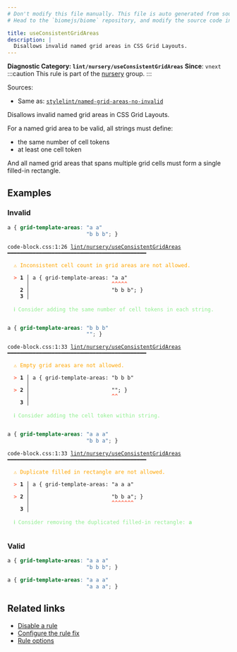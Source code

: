```yaml
---
# Don't modify this file manually. This file is auto generated from source, and you will lose your changes next time the website is built.
# Head to the `biomejs/biome` repository, and modify the source code in there.

title: useConsistentGridAreas
description: |
  Disallows invalid named grid areas in CSS Grid Layouts.
---
```


**Diagnostic Category: `lint/nursery/useConsistentGridAreas`**
<Tabs>
<TabItem label="CSS" icon="seti:css">
**Since**: `vnext`
:::caution
This rule is part of the [nursery](/linter/rules/#nursery) group.
:::

Sources: 
- Same as: <a href="https://github.com/stylelint/stylelint/blob/main/lib/rules/named-grid-areas-no-invalid/README.md" target="_blank"><code>stylelint/named-grid-areas-no-invalid</code></a>

Disallows invalid named grid areas in CSS Grid Layouts.

For a named grid area to be valid, all strings must define:

- the same number of cell tokens
- at least one cell token

And all named grid areas that spans multiple grid cells must form a single filled-in rectangle.

## Examples

### Invalid

```css
a { grid-template-areas: "a a"
                         "b b b"; }
```

<pre class="language-text"><code class="language-text">code-block.css:1:26 <a href="https://biomejs.dev/linter/rules/use-consistent-grid-areas">lint/nursery/useConsistentGridAreas</a> ━━━━━━━━━━━━━━━━━━━━━━━━━━━━━━━━━━━━━━━━━━━━<br /><br />  <strong><span style="color: Orange;">⚠</span></strong> <span style="color: Orange;">Inconsistent cell count in grid areas are not allowed.</span><br />  <br />  <strong><span style="color: Tomato;">&gt;</span></strong> <strong>1 │ </strong>a &#123; grid-template-areas: &quot;a a&quot;<br />   <strong>   │ </strong>                         <strong><span style="color: Tomato;">^</span></strong><strong><span style="color: Tomato;">^</span></strong><strong><span style="color: Tomato;">^</span></strong><strong><span style="color: Tomato;">^</span></strong><strong><span style="color: Tomato;">^</span></strong><br />    <strong>2 │ </strong>                         &quot;b b b&quot;; &#125;<br />    <strong>3 │ </strong><br />  <br />  <strong><span style="color: lightgreen;">ℹ</span></strong> <span style="color: lightgreen;">Consider adding the same number of cell tokens in each string.</span><br />  <br /></code></pre>

```css
a { grid-template-areas: "b b b"
                         ""; }
```

<pre class="language-text"><code class="language-text">code-block.css:1:33 <a href="https://biomejs.dev/linter/rules/use-consistent-grid-areas">lint/nursery/useConsistentGridAreas</a> ━━━━━━━━━━━━━━━━━━━━━━━━━━━━━━━━━━━━━━━━━━━━<br /><br />  <strong><span style="color: Orange;">⚠</span></strong> <span style="color: Orange;">Empty grid areas are not allowed.</span><br />  <br />  <strong><span style="color: Tomato;">&gt;</span></strong> <strong>1 │ </strong>a &#123; grid-template-areas: &quot;b b b&quot;<br />   <strong>   │ </strong>                                <br />  <strong><span style="color: Tomato;">&gt;</span></strong> <strong>2 │ </strong>                         &quot;&quot;; &#125;<br />   <strong>   │ </strong>                         <strong><span style="color: Tomato;">^</span></strong><strong><span style="color: Tomato;">^</span></strong><br />    <strong>3 │ </strong><br />  <br />  <strong><span style="color: lightgreen;">ℹ</span></strong> <span style="color: lightgreen;">Consider adding the cell token within string.</span><br />  <br /></code></pre>

```css
a { grid-template-areas: "a a a"
                         "b b a"; }
```

<pre class="language-text"><code class="language-text">code-block.css:1:33 <a href="https://biomejs.dev/linter/rules/use-consistent-grid-areas">lint/nursery/useConsistentGridAreas</a> ━━━━━━━━━━━━━━━━━━━━━━━━━━━━━━━━━━━━━━━━━━━━<br /><br />  <strong><span style="color: Orange;">⚠</span></strong> <span style="color: Orange;">Duplicate filled in rectangle are not allowed.</span><br />  <br />  <strong><span style="color: Tomato;">&gt;</span></strong> <strong>1 │ </strong>a &#123; grid-template-areas: &quot;a a a&quot;<br />   <strong>   │ </strong>                                <br />  <strong><span style="color: Tomato;">&gt;</span></strong> <strong>2 │ </strong>                         &quot;b b a&quot;; &#125;<br />   <strong>   │ </strong>                         <strong><span style="color: Tomato;">^</span></strong><strong><span style="color: Tomato;">^</span></strong><strong><span style="color: Tomato;">^</span></strong><strong><span style="color: Tomato;">^</span></strong><strong><span style="color: Tomato;">^</span></strong><strong><span style="color: Tomato;">^</span></strong><strong><span style="color: Tomato;">^</span></strong><br />    <strong>3 │ </strong><br />  <br />  <strong><span style="color: lightgreen;">ℹ</span></strong> <span style="color: lightgreen;">Consider removing the duplicated filled-in rectangle: </span><span style="color: lightgreen;"><strong>a</strong></span><br />  <br /></code></pre>

### Valid

```css
a { grid-template-areas: "a a a"
                         "b b b"; }
```

```css
a { grid-template-areas: "a a a"
                         "a a a"; }
```

## Related links

- [Disable a rule](/linter/#disable-a-lint-rule)
- [Configure the rule fix](/linter#configure-the-rule-fix)
- [Rule options](/linter/#rule-options)

</TabItem>
</Tabs>

